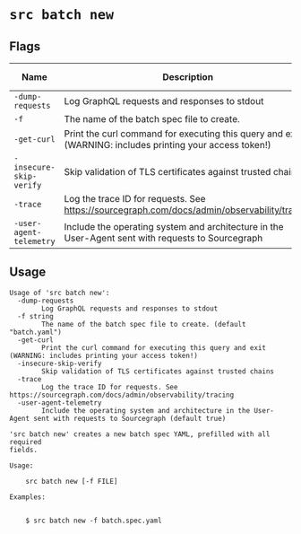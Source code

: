 # `src batch new`


## Flags

|          Name           |                                               Description                                                | Default Value |
| ----------------------- | -------------------------------------------------------------------------------------------------------- | ------------- |
| `-dump-requests`        | Log GraphQL requests and responses to stdout                                                             | `false`       |
| `-f`                    | The name of the batch spec file to create.                                                               | `batch.yaml`  |
| `-get-curl`             | Print the curl command for executing this query and exit (WARNING: includes printing your access token!) | `false`       |
| `-insecure-skip-verify` | Skip validation of TLS certificates against trusted chains                                               | `false`       |
| `-trace`                | Log the trace ID for requests. See https://sourcegraph.com/docs/admin/observability/tracing              | `false`       |
| `-user-agent-telemetry` | Include the operating system and architecture in the User-Agent sent with requests to Sourcegraph        | `true`        |


## Usage

```
Usage of 'src batch new':
  -dump-requests
    	Log GraphQL requests and responses to stdout
  -f string
    	The name of the batch spec file to create. (default "batch.yaml")
  -get-curl
    	Print the curl command for executing this query and exit (WARNING: includes printing your access token!)
  -insecure-skip-verify
    	Skip validation of TLS certificates against trusted chains
  -trace
    	Log the trace ID for requests. See https://sourcegraph.com/docs/admin/observability/tracing
  -user-agent-telemetry
    	Include the operating system and architecture in the User-Agent sent with requests to Sourcegraph (default true)

'src batch new' creates a new batch spec YAML, prefilled with all required
fields.

Usage:

    src batch new [-f FILE]

Examples:


    $ src batch new -f batch.spec.yaml



```
